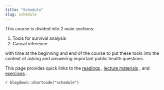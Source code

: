```yaml
---
title: "Schedule"
slug: schedule
---
```


This course is divided into 2 main sections:

1. Tools for survival analysis
2. Causal inference

with time at the beginning and end of the course to put these tools into the context of asking and answering important public health questions.

This page provides quick links to the [readings](/readings/) <i class="fas fa-book-reader"></i>, [lecture materials](/content/) <i class="fas fa-laptop-code"></i>, and [exercises](https://www.sakai.unc.edu) <i class="fas fa-pencil-ruler"></i>.

<!-- Each topic will be covered over 2 class periods. Please complete the reading and submit your question by 9am on the day before the *first* of the two class periods (generally a Tuesday).  -->

<!-- Exercises are due by 3pm on the day of the *second* of the two class periods (generally a Thursday). -->

`r blogdown::shortcode("schedule")`
